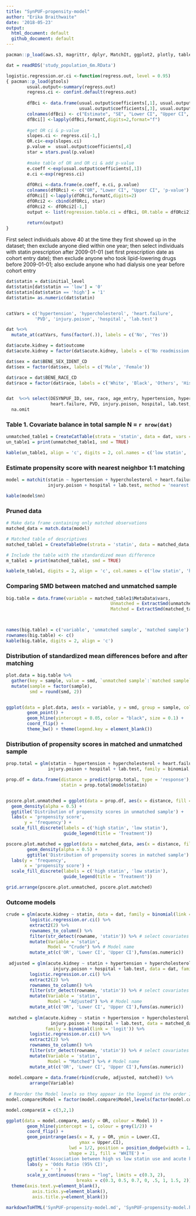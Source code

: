 ```yaml
---
title: "SynPUF-propensity-model"
author: "Erika Braithwaite"
date: '2018-05-23'
output:
  html_document: default
  github_document: default
---
```


```r
pacman::p_load(aws.s3, magrittr, dplyr, MatchIt, ggplot2, plotly, tableone, forcats, tidyr, knitr, kableExtra, gridExtra, tibble, stringr, markdown)

dat = readRDS('study_population_6m.RData')

logistic.regression.or.ci <-function(regress.out, level = 0.95)
{ pacman::p_load(gtools)
        usual.output<-summary(regress.out)
        regress.ci <- confint.default(regress.out)
        
        dfBci <- data.frame(usual.output$coefficients[,1], usual.output$coefficients[,2], regress.ci,
                            usual.output$coefficients[,3], usual.output$coefficients[,4])
        colnames(dfBci) <- c("Estimate", "SE", "Lower CI", "Upper CI", "z value", "Pr(>|z|)")
        dfBci[] <-lapply(dfBci,formatC,digits=2,format="f")
        
        #get OR ci & p-value 
        slopes.ci <- regress.ci[-1,]
        OR.ci<-exp(slopes.ci)
        p.value =  usual.output$coefficients[,4]
        star = stars.pval(p.value)
        
        #make table of OR and OR ci & add p-value 
        e.coeff <-exp(usual.output$coefficients[,1])
        e.ci <-exp(regress.ci)
        
        dfORci <-data.frame(e.coeff, e.ci, p.value) 
        colnames(dfORci) <- c("OR", "Lower CI", "Upper CI", 'p-value')
        dfORci[] <-lapply(dfORci,formatC,digits=2)
        dfORci2 <- cbind(dfORci, star)
        dfORci2 <- dfORci2[-1,]
        output <- list(regression.table.ci = dfBci, OR.table = dfORci2)
        
        return(output)
}
```


First select individuals above 40 at the time they first showed up in the dataset; then exclude anyone died within one year; then select individuals with statin prescription after 2009-01-01 (set first prescription date as cohort entry date); then exclude anyone who took lipid-lowering drugs before 2009-01-01; also exclude anyone who had dialysis one year before cohort entry

```r
dat$statin = dat$initial_level
dat$statin[dat$statin == 'low'] = '0'
dat$statin[dat$statin == 'high'] = '1'
dat$statin= as.numeric(dat$statin)


catVars = c('hypertension', 'hypercholesterol', 'heart.failure', 
           'PVD', 'injury.poison', 'hospital', 'lab.test')

dat %<>%
  mutate_at(catVars, funs(factor(.)), labels = c('No', 'Yes'))

dat$acute.kidney = dat$outcome
dat$acute.kidney = factor(dat$acute.kidney, labels = c('No readmission', 'Readm. kidney'))

dat$sex = dat$BENE_SEX_IDENT_CD
dat$sex = factor(dat$sex, labels = c('Male', 'Female'))

dat$race = dat$BENE_RACE_CD
dat$race = factor(dat$race, labels = c('White', 'Black', 'Others', 'Hispanic'))



```

```r
dat  %<>% select(DESYNPUF_ID, sex, race, age_entry, hypertension, hypercholesterol, 
                 heart.failure, PVD, injury.poison, hospital, lab.test, statin, acute.kidney) %>% 
  na.omit
```


### Table 1. Covariate balance in total sample N = ```r nrow(dat)```

```r
unmatched_table1 = CreateCatTable(strata = 'statin', data = dat, vars = catVars, test = FALSE, smd = T)
un_table1 = print(unmatched_table1, smd = TRUE)

```

```r
kable(un_table1, align = 'c', digits = 2, col.names = c('low statin', 'high statin', 'SMD'))
```

### Estimate propensity score with nearest neighbor 1:1 matching 


```r
model = matchit(statin ~ hypertension + hypercholesterol + heart.failure + 
                injury.poison + hospital + lab.test, method = 'nearest', data = dat)

kable(model$nn)

```


### Pruned data

```r
# Make data frame containing only matched observations
matched_data = match.data(model)

# Matched table of descriptives 
matched_table1 = CreateTableOne(strata = 'statin', data = matched_data, vars = catVars, test = FALSE)

# Include the table with the standardized mean difference
m_table1 = print(matched_table1, smd = TRUE)

```

```r
kable(m_table1, digits = 2, align = 'c', col.names = c('low statin', 'high statin', 'SMD'))
```

### Comparing SMD between matched and unmatched sample 

```r
big.table = data.frame(variable = matched_table1$MetaData$vars, 
                                        Unmatched = ExtractSmd(unmatched_table1), 
                                        Matched = ExtractSmd(matched_table1))



names(big.table) = c('variable', 'unmatched sample', 'matched sample')
rownames(big.table) <- c()
kable(big.table, digits = 2, align = 'c')
```

### Distribution of standardized mean differences before and after matching

```r
plot.data = big.table %>% 
  gather(key = sample, value = smd, `unmatched sample`:`matched sample`) %>% 
  mutate(sample = factor(sample), 
         smd = round(smd, 2))


ggplot(data = plot.data, aes(x = variable, y = smd, group = sample, color = sample)) +
        geom_point() +
        geom_hline(yintercept = 0.05, color = "black", size = 0.1) +
        coord_flip() +
        theme_bw() + theme(legend.key = element_blank())
```

### Distribution of propensity scores in matched and unmatched sample

```r

prop.total = glm(statin ~ hypertension + hypercholesterol + heart.failure + 
                injury.poison + hospital + lab.test, family = binomial, data = dat)

prop.df = data.frame(distance = predict(prop.total, type = 'response'), 
                     statin = prop.total$model$statin)


pscore.plot.unmatched = ggplot(data = prop.df, aes(x = distance, fill = as.factor(statin))) + 
  geom_density(alpha = 0.5) + 
  ggtitle('Distribution of propensity scores in unmatched sample') + 
  labs(x = 'propensity score', 
       y = 'frequency') + 
  scale_fill_discrete(labels = c('high statin', 'low statin'), 
                      guide_legend(title = 'Treatment'))

pscore.plot.matched = ggplot(data = matched_data, aes(x = distance, fill = as.factor(statin))) + 
        geom_density(alpha = 0.5) + 
        ggtitle('Distribution of propensity scores in matched sample') + 
  labs(y = 'frequency', 
       x = 'propensity score') + 
  scale_fill_discrete(labels = c('high statin', 'low statin'), 
                      guide_legend(title = 'Treatment'))

grid.arrange(pscore.plot.unmatched, pscore.plot.matched)
```

### Outcome models

```r
crude = glm(acute.kidney ~ statin, data = dat, family = binomial(link = 'logit')) %>% 
         logistic.regression.or.ci() %>% 
         extract2(2) %>% 
         rownames_to_column() %>% 
         filter(str_detect(rowname, 'statin')) %>% # select covariates
         mutate(Variable = 'statin', 
                Model = "Crude") %>% # Model name
         mutate_at(c('OR', 'Lower CI', 'Upper CI'),funs(as.numeric))
 
 adjusted = glm(acute.kidney ~ statin + hypertension + hypercholesterol + heart.failure + 
                  injury.poison + hospital + lab.test, data = dat, family = binomial(link = 'logit')) %>% 
         logistic.regression.or.ci() %>% 
         extract2(2) %>% 
         rownames_to_column() %>% 
         filter(str_detect(rowname, 'statin')) %>% # select covariates
         mutate(Variable = 'statin', 
                Model = "Adjusted") %>% # Model name
         mutate_at(c('OR', 'Lower CI', 'Upper CI'),funs(as.numeric))
 
 matched = glm(acute.kidney ~ statin + hypertension + hypercholesterol + heart.failure + 
                 injury.poison + hospital + lab.test, data = matched_data, 
               family = binomial(link = 'logit')) %>% 
         logistic.regression.or.ci() %>% 
         extract2(2) %>% 
         rownames_to_column() %>% 
         filter(str_detect(rowname, 'statin')) %>% # select covariates
         mutate(Variable = 'statin', 
                Model = "Matched") %>% # Model name
         mutate_at(c('OR', 'Lower CI', 'Upper CI'),funs(as.numeric))
 
 model.compare = data.frame(rbind(crude, adjusted, matched)) %>% 
         arrange(Variable)
 
 # Reorder the Model levels so they appear in the legend in the order I want
model.compare$Model = factor(model.compare$Model,levels(factor(model.compare$Model))[c(2,1,3)])
```


```r

model.compare$X = c(3,2,1)

ggplot(data = model.compare, aes(y = OR, colour = Model )) + 
        geom_hline(yintercept = 1, colour = grey(1/2)) + 
        coord_flip() + 
        geom_pointrange(aes(x = X, y = OR, ymin = Lower.CI, 
                            ymax = Upper.CI), 
                        lwd = 1/2, position = position_dodge(width = 1/2), 
                        shape = 21, fill = 'WHITE') + 
        ggtitle('Association between high vs low statin use and acute kidney disease readmission') + 
        labs(y = 'Odds Ratio (95% CI)', 
             x = ' ') + 
        scale_y_continuous(trans = "log", limits = c(0.3, 2), 
                           breaks = c(0.3, 0.5, 0.7, 0, .5, 1, 1.5, 2)) + 
  theme(axis.text.y=element_blank(),
          axis.ticks.y=element_blank(),
          axis.title.y=element_blank()) 
```

```r
markdownToHTML('SynPUF-propensity-model.md', 'SynPUF-propensity-model.html', options=c("use_xhml"))
```

